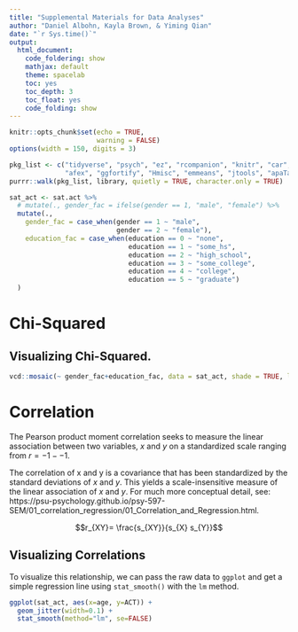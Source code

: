 ```yaml
---
title: "Supplemental Materials for Data Analyses"
author: "Daniel Albohn, Kayla Brown, & Yiming Qian"
date: "`r Sys.time()`"
output:
  html_document:
    code_foldering: show
    mathjax: default
    theme: spacelab
    toc: yes
    toc_depth: 3
    toc_float: yes
    code_folding: show
---
```


```r
knitr::opts_chunk$set(echo = TRUE,
                      warning = FALSE)
options(width = 150, digits = 3)

pkg_list <- c("tidyverse", "psych", "ez", "rcompanion", "knitr", "car",
              "afex", "ggfortify", "Hmisc", "emmeans", "jtools", "apaTables")
purrr::walk(pkg_list, library, quietly = TRUE, character.only = TRUE)
```

```r
sat_act <- sat.act %>%
  # mutate(., gender_fac = ifelse(gender == 1, "male", "female") %>%
  mutate(.,
    gender_fac = case_when(gender == 1 ~ "male",
                           gender == 2 ~ "female"),
    education_fac = case_when(education == 0 ~ "none",
                              education == 1 ~ "some_hs",
                              education == 2 ~ "high_school",
                              education == 3 ~ "some_college",
                              education == 4 ~ "college",
                              education == 5 ~ "graduate")
  )
```

# Chi-Squared
## Visualizing Chi-Squared.
```r
vcd::mosaic(~ gender_fac+education_fac, data = sat_act, shade = TRUE, legend = TRUE)
```

# Correlation
The Pearson product moment correlation seeks to measure the linear association between two variables,
$x$ and $y$ on a standardized scale ranging from $r = -1 -- 1$.

The correlation of x and y is a covariance that has been standardized by the standard deviations of $x$ and $y$.
This yields a scale-insensitive measure of the linear association of $x$ and $y$. For much more conceptual detail,
see: https://psu-psychology.github.io/psy-597-SEM/01_correlation_regression/01_Correlation_and_Regression.html.

$$r_{XY}= \frac{s_{XY}}{s_{X} s_{Y}}$$

## Visualizing Correlations
To visualize this relationship, we can pass the raw data to `ggplot` and get a simple regression line using
`stat_smooth()` with the `lm` method.

```r
ggplot(sat_act, aes(x=age, y=ACT)) +
  geom_jitter(width=0.1) +
  stat_smooth(method="lm", se=FALSE)
```


